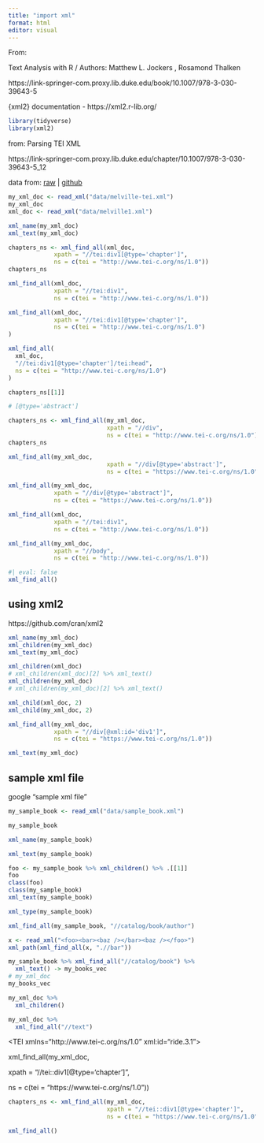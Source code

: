 ```yaml
---
title: "import xml"
format: html
editor: visual
---
```


From:

Text Analysis with R / Authors: Matthew L. Jockers , Rosamond Thalken

https://link-springer-com.proxy.lib.duke.edu/book/10.1007/978-3-030-39643-5

{xml2} documentation - https://xml2.r-lib.org/

```r
library(tidyverse)
library(xml2)
```

from: Parsing TEI XML

https://link-springer-com.proxy.lib.duke.edu/chapter/10.1007/978-3-030-39643-5_12

data from: [raw](https://raw.githubusercontent.com/i-d-e/ride/master/issues/issue03/melville/melville-tei.xml) \| [github](https://github.com/i-d-e/ride/blob/master/issues/issue03/melville/melville-tei.xml)

```r
my_xml_doc <- read_xml("data/melville-tei.xml")
my_xml_doc
xml_doc <- read_xml("data/melville1.xml")
```

```r
xml_name(my_xml_doc)
xml_text(my_xml_doc)

```

```r
chapters_ns <- xml_find_all(xml_doc,
             xpath = "//tei:div1[@type='chapter']",
             ns = c(tei = "http://www.tei-c.org/ns/1.0"))
chapters_ns


```

```r
xml_find_all(xml_doc,
             xpath = "//tei:div1",
             ns = c(tei = "http://www.tei-c.org/ns/1.0"))

xml_find_all(xml_doc,
             xpath = "//tei:div1[@type='chapter']",
             ns = c(tei = "http://www.tei-c.org/ns/1.0")
)
```

```r
xml_find_all(
  xml_doc,
  "//tei:div1[@type='chapter']/tei:head",
  ns = c(tei = "http://www.tei-c.org/ns/1.0")
)
```

```r
chapters_ns[[1]]
```

```r
# [@type='abstract']

chapters_ns <- xml_find_all(my_xml_doc, 
                            xpath = "//div",
                            ns = c(tei = "http://www.tei-c.org/ns/1.0"))
chapters_ns

xml_find_all(my_xml_doc, 
                            xpath = "//div[@type='abstract']",
                            ns = c(tei = "https://www.tei-c.org/ns/1.0"))

xml_find_all(my_xml_doc, 
             xpath = "//div[@type='abstract']",
             ns = c(tei = "https://www.tei-c.org/ns/1.0"))

xml_find_all(xml_doc,
             xpath = "//tei:div1",
             ns = c(tei = "http://www.tei-c.org/ns/1.0"))

xml_find_all(my_xml_doc, 
             xpath = "//body",
             ns = c(tei = "http://www.tei-c.org/ns/1.0"))

```

```r
#| eval: false
xml_find_all()
```

## using xml2

https://github.com/cran/xml2

```r
xml_name(my_xml_doc)
xml_children(my_xml_doc)
xml_text(my_xml_doc)
```

```r
xml_children(xml_doc)
# xml_children(xml_doc)[2] %>% xml_text()
xml_children(my_xml_doc)
# xml_children(my_xml_doc)[2] %>% xml_text()

xml_child(xml_doc, 2) 
xml_child(my_xml_doc, 2)
```

```r
xml_find_all(my_xml_doc, 
             xpath = "//div[@xml:id='div1']",
             ns = c(tei = "https://www.tei-c.org/ns/1.0"))
```

```r
xml_text(my_xml_doc)
```

## sample xml file

google "sample xml file"

```r
my_sample_book <- read_xml("data/sample_book.xml")
```

```r
my_sample_book
```

```r
xml_name(my_sample_book)
```

```r
xml_text(my_sample_book)
```

```r
foo <- my_sample_book %>% xml_children() %>% .[[1]] 
foo
class(foo)
class(my_sample_book)
xml_text(my_sample_book)
```

```r
xml_type(my_sample_book)
```

```r
xml_find_all(my_sample_book, "//catalog/book/author")
```

```r
x <- read_xml("<foo><bar><baz /></bar><baz /></foo>")
xml_path(xml_find_all(x, ".//bar"))
```

```r
my_sample_book %>% xml_find_all("//catalog/book") %>% 
  xml_text() -> my_books_vec
# my_xml_doc
my_books_vec
```

```r
my_xml_doc %>% 
  xml_children()
```

```r
my_xml_doc %>% 
  xml_find_all("//text")
```

\<TEI xmlns="http://www.tei-c.org/ns/1.0" xml:id="ride.3.1"\>

xml_find_all(my_xml_doc,

xpath = "//tei::div1\[\@type='chapter'\]",

ns = c(tei = "https://www.tei-c.org/ns/1.0"))

```r
chapters_ns <- xml_find_all(my_xml_doc, 
                            xpath = "//tei::div1[@type='chapter']",
                            ns = c(tei = "https://www.tei-c.org/ns/1.0"))
```

```r
xml_find_all()
```
